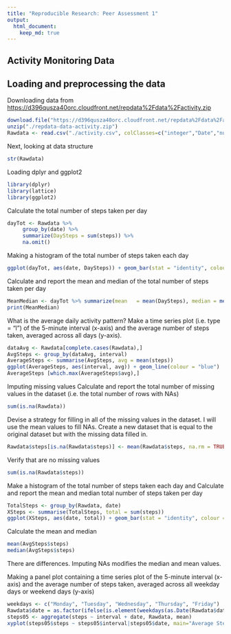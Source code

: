 ---
title: "Reproducible Research: Peer Assessment 1"
output: 
  html_document:
    keep_md: true
---

## Activity Monitoring Data

## Loading and preprocessing the data

Downloading data from <https://d396qusza40orc.cloudfront.net/repdata%2Fdata%2Factivity.zip>

```{r}
download.file("https://d396qusza40orc.cloudfront.net/repdata%2Fdata%2Factivity.zip", destfile = "./repdata-data-activity.zip")
unzip("./repdata-data-activity.zip")
Rawdata <- read.csv("./activity.csv", colClasses=c("integer","Date","numeric"))

```


Next, looking at data structure

```{r}
str(Rawdata)
```

Loading dplyr and ggplot2 
```{r}
library(dplyr)
library(lattice)
library(ggplot2)

```

Calculate the total number of steps taken per day

```{r}
dayTot <- Rawdata %>% 
     group_by(date) %>% 
     summarize(DaySteps = sum(steps)) %>% 
     na.omit()

```

Making a histogram of the total number of steps taken each day

```{r}
ggplot(dayTot, aes(date, DaySteps)) + geom_bar(stat = "identity", colour = "blue", fill = "red", width = 0.6)  + labs(title = " Steps - Total Number / Day", x = "Date", y = "Steps")
```

Calculate and report the mean and median of the total number of steps taken per day
```{r}
MeanMedian <- dayTot %>% summarize(mean   = mean(DaySteps), median = median(DaySteps))
print(MeanMedian)

```

What is the average daily activity pattern?
Make a time series plot (i.e. type = "l") of the 5-minute interval (x-axis) and the average number of steps taken, averaged across all days (y-axis).

```{r}
dataAvg <- Rawdata[complete.cases(Rawdata),]
AvgSteps <- group_by(dataAvg, interval)
AverageSteps <- summarise(AvgSteps, avg = mean(steps))
ggplot(AverageSteps, aes(interval, avg)) + geom_line(colour = "blue")  + labs(title = "Avg Steps / Interval", x = "Interval", y = "Avg Steps")
AverageSteps [which.max(AverageSteps$avg),]

```

Imputing missing values
Calculate and report the total number of missing values in the dataset (i.e. the total number of rows with NAs)

```{r}
sum(is.na(Rawdata))
```

Devise a strategy for filling in all of the missing values in the dataset. I will use the mean values to fill NAs.
Create a new dataset that is equal to the original dataset but with the missing data filled in.

```{r}
Rawdata$steps[is.na(Rawdata$steps)] <- mean(Rawdata$steps, na.rm = TRUE)
```

Verify that are no missing values

```{r}
sum(is.na(Rawdata$steps))
```

Make a histogram of the total number of steps taken each day and Calculate and report the mean and median total number of steps taken per day

```{r}
TotalSteps <- group_by(Rawdata, date)
XSteps <- summarise(TotalSteps, total = sum(steps))
ggplot(XSteps, aes(date, total)) + geom_bar(stat = "identity", colour = "black", fill = "blue", width = 0.7)  + labs(title = " Total Steps / Each Day", x = "Date", y = "Steps Taken")
```

Calculate the mean and median

```{r}
mean(AvgSteps$steps)
median(AvgSteps$steps)
```

There are differences. Imputing NAs modifies the median and mean values.

Making a panel plot containing a time series plot of the 5-minute interval (x-axis) and the average number of steps taken, averaged across all weekday days or weekend days (y-axis)

```{r}
weekdays <- c("Monday", "Tuesday", "Wednesday", "Thursday", "Friday")
Rawdata$date = as.factor(ifelse(is.element(weekdays(as.Date(Rawdata$date)),weekdays), "Weekday", "Weekend"))
steps05 <- aggregate(steps ~ interval + date, Rawdata, mean)
xyplot(steps05$steps ~ steps05$interval|steps05$date, main="Average Steps / Day / 5 Min Int",xlab="5 Min Int", ylab="Steps",layout=c(1,2), type="l")
```


